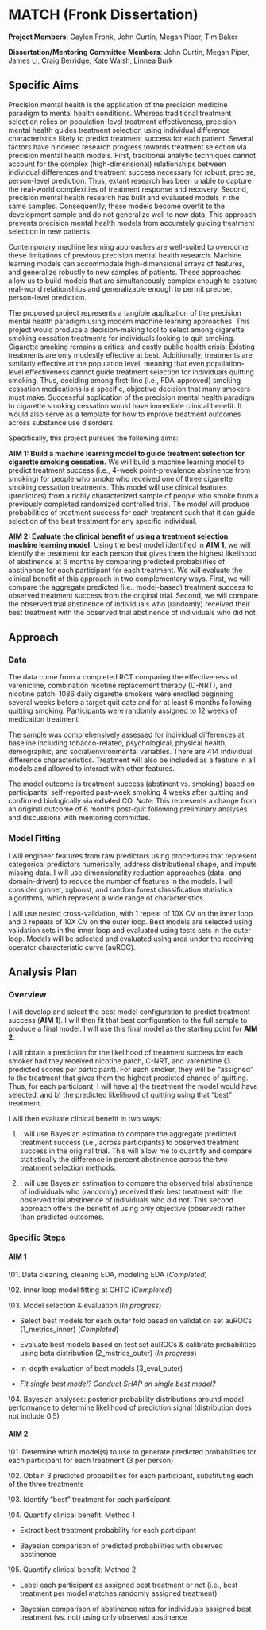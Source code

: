 # MATCH (Fronk Dissertation)

**Project Members**: Gaylen Fronk, John Curtin, Megan Piper, Tim Baker

**Dissertation/Mentoring Committee Members**: John Curtin, Megan Piper, James Li, Craig Berridge, Kate Walsh, Linnea Burk

## Specific Aims

Precision mental health is the application of the precision medicine paradigm to mental health conditions. Whereas traditional treatment selection relies on population-level treatment effectiveness, precision mental health guides treatment selection using individual difference characteristics likely to predict treatment success for each patient. Several factors have hindered research progress towards treatment selection via precision mental health models. First, traditional analytic techniques cannot account for the complex (high-dimensional) relationships between individual differences and treatment success necessary for robust, precise, person-level prediction. Thus, extant research has been unable to capture the real-world complexities of treatment response and recovery. Second, precision mental health research has built and evaluated models in the same samples. Consequently, these models become overfit to the development sample and do not generalize well to new data. This approach prevents precision mental health models from accurately guiding treatment selection in new patients. 

Contemporary machine learning approaches are well-suited to overcome these limitations of previous precision mental health research. Machine learning models can accommodate high-dimensional arrays of features, and generalize robustly to new samples of patients. These approaches allow us to build models that are simultaneously complex enough to capture real-world relationships and generalizable enough to permit precise, person-level prediction.

The proposed project represents a tangible application of the precision mental health paradigm using modern machine learning approaches. This project would produce a decision-making tool to select among cigarette smoking cessation treatments for individuals looking to quit smoking. Cigarette smoking remains a critical and costly public health crisis. Existing treatments are only modestly effective at best. Additionally, treatments are similarly effective at the population level, meaning that even population-level effectiveness cannot guide treatment selection for individuals quitting smoking. Thus, deciding among first-line (i.e., FDA-approved) smoking cessation medications is a specific, objective decision that many smokers must make. Successful application of the precision mental health paradigm to cigarette smoking cessation would have immediate clinical benefit. It would also serve as a template for how to improve treatment outcomes across substance use disorders.

Specifically, this project pursues the following aims:

**AIM 1: Build a machine learning model to guide treatment selection for cigarette smoking cessation.** We will build a machine learning model to predict treatment success (i.e., 4-week point-prevalence abstinence from smoking) for people who smoke who received one of three cigarette smoking cessation treatments. This model will use clinical features (predictors) from a richly characterized sample of people who smoke from a previously completed randomized controlled trial. The model will produce probabilities of treatment success for each treatment such that it can guide selection of the best treatment for any specific individual.

**AIM 2: Evaluate the clinical benefit of using a treatment selection machine learning model.** Using the best model identified in **AIM 1**, we will identify the treatment for each person that gives them the highest likelihood of abstinence at 6 months by comparing predicted probabilities of abstinence for each participant for each treatment. We will evaluate the clinical benefit of this approach in two complementary ways. First, we will compare the aggregate predicted (i.e., model-based) treatment success to observed treatment success from the original trial. Second, we will compare the observed trial abstinence of individuals who (randomly) received their best treatment with the observed trial abstinence of individuals who did not. 

## Approach

### Data

The data come from a completed RCT comparing the effectiveness of varenicline, combination nicotine replacement therapy (C-NRT), and nicotine patch. 1086 daily cigarette smokers were enrolled beginning several weeks before a target quit date and for at least 6 months following quitting smoking. Participants were randomly assigned to 12 weeks of medication treatment.

The sample was comprehensively assessed for individual differences at baseline including tobacco-related, psychological, physical health, demographic, and social/environmental variables. There are 414 individual difference characteristics. Treatment will also be included as a feature in all models and allowed to interact with other features.

The model outcome is treatment success (abstinent vs. smoking) based on participants' self-reported past-week smoking 4 weeks after quitting and confirmed biologically via exhaled CO. *Note*: This represents a change from an original outcome of 6 months post-quit following preliminary analyses and discussions with mentoring committee.

### Model Fitting

I will engineer features from raw predictors using procedures that represent categorical predictors numerically, address distributional shape, and impute missing data. I will use dimensionality reduction approaches (data- and domain-driven) to reduce the number of features in the models. I will consider glmnet, xgboost, and random forest classification statistical algorithms, which represent a wide range of characteristics. 

I will use nested cross-validation, with 1 repeat of 10X CV on the inner loop and 3 repeats of 10X CV on the outer loop. Best models are selected using validation sets in the inner loop and evaluated using tests sets in the outer loop. Models will be selected and evaluated using area under the receiving operator characteristic curve (auROC). 

## Analysis Plan

### Overview

I will develop and select the best model configuration to predict treatment success (**AIM 1**). I will then fit that best configuration to the full sample to produce a final model. I will use this final model as the starting point for **AIM 2**.

I will obtain a prediction for the likelihood of treatment success for each smoker had they received nicotine patch, C-NRT, and varenicline (3 predicted scores per participant). For each smoker, they will be "assigned" to the treatment that gives them the highest predicted chance of quitting. Thus, for each participant, I will have a) the treatment the model would have selected, and b) the predicted likelihood of quitting using that "best" treatment.

I will then evaluate clinical benefit in two ways:

1. I will use Bayesian estimation to compare the aggregate predicted treatment success (i.e., across participants) to observed treatment success in the original trial. This will allow me to quantify and compare statistically the difference in percent abstinence across the two treatment selection methods.

2. I will use Bayesian estimation to compare the observed trial abstinence of individuals who (randomly) received their best treatment with the observed trial abstinence of individuals who did not. This second approach offers the benefit of using only objective (observed) rather than predicted outcomes.

### Specific Steps

#### AIM 1

\01. Data cleaning, cleaning EDA, modeling EDA (*Completed*)

\02. Inner loop model fitting at CHTC (*Completed*)

\03. Model selection & evaluation (*In progress*)

+ Select best models for each outer fold based on validation set auROCs (1_metrics_inner) (*Completed*)

+ Evaluate best models based on test set auROCs & calibrate probabilities using beta distribution (2_metrics_outer) (*In progress*)

+ In-depth evaluation of best models (3_eval_outer)

+ *Fit single best model? Conduct SHAP on single best model?*

\04. Bayesian analyses: posterior probability distributions around model performance to determine likelihood of prediction signal (distribution does not include 0.5)

#### AIM 2

\01. Determine which model(s) to use to generate predicted probabilities for each participant for each treatment (3 per person)

\02. Obtain 3 predicted probabilities for each participant, substituting each of the three treatments

\03. Identify "best" treatment for each participant

\04. Quantify clinical benefit: Method 1

+ Extract best treatment probability for each participant

+ Bayesian comparison of predicted probabilities with observed abstinence

\05. Quantify clinical benefit: Method 2

+ Label each participant as assigned best treatment or not (i.e., best treatment per model matches randomly assigned treatment)

+ Bayesian comparison of abstinence rates for individuals assigned best treatment (vs. not) using only observed abstinence

